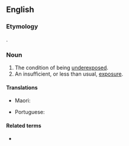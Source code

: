 ==English==

===Etymology===
{{prefix|en|under|exposure}}.

===Noun===
{{en-noun|~}}

# The condition of being [[underexpose]]d.
# An insufficient, or less than usual, [[exposure]].

====Translations====
{{trans-top|condition of being underexposed}}
* Maori: {{t|mi|huranga pore}} {{qualifier|refrs to photography}}
{{trans-mid}}
* Portuguese: {{t|pt|subexposição|f}}
{{trans-bottom}}

====Related terms====
* {{l|en|underexpose}}